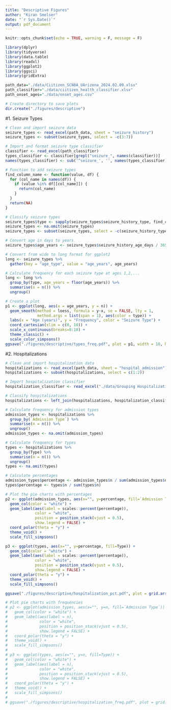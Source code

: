 ```yaml
---
title: "Descriptive Figures"
author: "Kiran Smelser"
date: "`r Sys.Date()`"
output: pdf_document
---
```


```r
knitr::opts_chunk$set(echo = TRUE, warning = F, message = F)
```

```r
library(dplyr)
library(tidyverse)
library(data.table)
library(readxl)
library(ggplot2)
library(ggsci)
library(gridExtra)
```

```r
path_data="./data/Ciitizen_SCN8A_UArizona_2024.02.09.xlsx"
path_classifier="./data/ciitizen_health_classifier.xlsx"
path_onset_ages="./data/onset_ages.csv"
```

```r
# Create directory to save plots
dir.create("./figures/descriptive")
```


#1. Seizure Types
```r
# Clean and import seizure data
seizure_types <- read_excel(path_data, sheet = "seizure_history")
seizure_types <- subset(seizure_types, select = -c(3:7))

# Import and format seizure type classifier
classifier <- read_excel(path_classifier)
types_classifier <- classifier[grepl("seizure_", names(classifier))]
names(types_classifier) <- sub('^seizure_', '', names(types_classifier))

# Function to add seizure types
find_column_name <- function(value, df) {
  for (col_name in names(df)) {
    if (value %in% df[[col_name]]) {
      return(col_name)
    }
  }
  return(NA)
}

# Classify seizure types
seizure_types$type <- sapply(seizure_types$seizure_history_type, find_column_name, df=types_classifier)
seizure_types <- na.omit(seizure_types)
seizure_types <- subset(seizure_types, select = -c(seizure_history_type))

# Convert age in days to years
seizure_types$age_years <- seizure_types$seizure_history_age_days / 365

# Convert from wide to long format for ggplot2
long <- seizure_types %>%
  gather(key = "age_type", value = "age_years", age_years)

# Calculate frequency for each seizure type at ages 1,2,...
long <- long %>%
  group_by(type, age_years = floor(age_years)) %>%
  summarise(n = n()) %>%
  ungroup()

# Create a plot
p1 <- ggplot(long, aes(x = age_years, y = n)) +
  geom_smooth(method = loess, formula = y~x, se = FALSE, lty = 1,
              method.args = list(span = 1), aes(color = type)) +
  labs(x = "Age (years)", y = "Frequency", color = "Seizure Type") +
  coord_cartesian(xlim = c(0, 10)) +
  scale_x_continuous(breaks=0:10) +
  theme_classic() + 
  scale_color_simpsons()
ggsave("./figures/descriptive/types_freq.pdf", plot = p1, width = 10, height = 7)
```

#2. Hospitalizations
```r
# Clean and import hospitalization data
hospitalizations <- read_excel(path_data, sheet = "hospital_admission")
hospitalizations <- subset(hospitalizations, select = c(1:2))

# Import hospitalization classifier
hospitalization_classifier <- read_excel("./data/Grouping Hospitalizations.xlsx")

# Classify hospitalizations
hospitalizations <- left_join(hospitalizations, hospitalization_classifier, by = c("admission_diagnosis"="Hospitalization Events"))

# Calculate frequency for admission types
admission_types <- hospitalizations %>%
  group_by(`Admission Type`) %>%
  summarise(n = n()) %>%
  ungroup()
admission_types <- na.omit(admission_types)

# Calculate frequency for types
types <- hospitalizations %>%
  group_by(Type) %>%
  summarise(n = n()) %>%
  ungroup()
types <- na.omit(types)

# Calculate percentages
admission_types$percentage <- admission_types$n / sum(admission_types$n)
types$percentage <- types$n / sum(types$n)

# Plot the pie charts with percentages
p2 <- ggplot(admission_types, aes(x="", y=percentage, fill=`Admission Type`)) +
  geom_col(color = "white") +
  geom_label(aes(label = scales::percent(percentage)),
             color = "white",
             position = position_stack(vjust = 0.5),
             show.legend = FALSE) +
  coord_polar(theta = "y") +
  theme_void() +
  scale_fill_simpsons()

p3 <- ggplot(types, aes(x="", y=percentage, fill=Type)) +
  geom_col(color = "white") +
  geom_label(aes(label = scales::percent(percentage)),
             color = "white",
             position = position_stack(vjust = 0.5),
             show.legend = FALSE) +
  coord_polar(theta = "y") +
  theme_void() +
  scale_fill_simpsons()

ggsave("./figures/descriptive/hospitalization_pct.pdf", plot = grid.arrange(p2, p3, ncol=2), width = 17, height = 7)

# Plot pie charts with frequencies
# p2 <- ggplot(admission_types, aes(x="", y=n, fill=`Admission Type`)) +
#   geom_col(color = "white") +
#   geom_label(aes(label = n),
#              color = "white",
#              position = position_stack(vjust = 0.5),
#              show.legend = FALSE) +
#   coord_polar(theta = "y") +
#   theme_void() +
#   scale_fill_simpsons()
# 
# p3 <- ggplot(types, aes(x="", y=n, fill=Type)) +
#   geom_col(color = "white") +
#   geom_label(aes(label = n),
#              color = "white",
#              position = position_stack(vjust = 0.5),
#              show.legend = FALSE) +
#   coord_polar(theta = "y") +
#   theme_void() +
#   scale_fill_simpsons()
# 
# ggsave("./figures/descriptive/hospitalization_freq.pdf", plot = grid.arrange(p2, p3, ncol=2), width = 17, height = 7)
```

